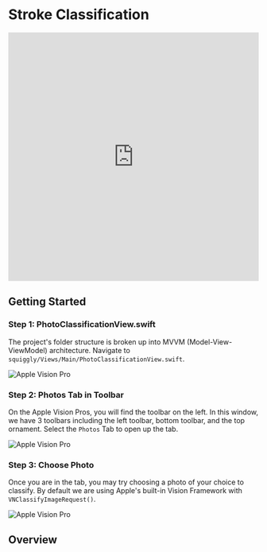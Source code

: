 

# Stroke Classification

<iframe width="100%" height="500" src="https://www.youtube.com/embed/ldZTil_zFnY?si=GtthVT0inyP1NJHh" title="YouTube video player" frameborder="0" allow="accelerometer; autoplay; clipboard-write; encrypted-media; gyroscope; picture-in-picture; web-share" referrerpolicy="strict-origin-when-cross-origin" allowfullscreen></iframe>

## Getting Started 
<Steps>

### Step 1: PhotoClassificationView.swift
The project's folder structure is broken up into MVVM (Model-View-ViewModel) architecture. Navigate to `squiggly/Views/Main/PhotoClassificationView.swift`.

![Apple Vision Pro](../../components/public/images/imageclassify/classify1.png)

### Step 2: Photos Tab in Toolbar
On the Apple Vision Pros, you will find the toolbar on the left. In this window, we have 3 toolbars including the left toolbar, bottom toolbar, and the top ornament. Select the `Photos` Tab to open up the tab. 

![Apple Vision Pro](../../components/public/images/imageclassify/classify2.png)

### Step 3: Choose Photo
Once you are in the tab, you may try choosing a photo of your choice to classify. By default we are using Apple's built-in Vision Framework with `VNClassifyImageRequest()`. 

![Apple Vision Pro](../../components/public/images/imageclassify/classify3.png)

</Steps>

## Overview

## 